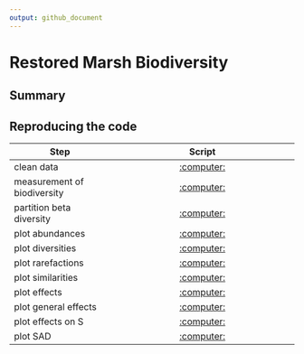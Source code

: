 ```yaml
---
output: github_document
---
```


# Restored Marsh Biodiversity

<!-- Badges start -->

<!-- Badges end -->

## Summary


## Reproducing the code

| Step                         |               Script                               |
| ---------------------------- | :------------------------------------------------: |
| clean data                   |    [:computer:](code/01_load-data.R)               |
| measurement of biodiversity  |    [:computer:](code/02_analyze-MoB.R)             |
| partition beta diversity     |    [:computer:](code/03_analyze-beta-partition.R)  |
| plot abundances              |    [:computer:](code/04_make-abundance-figures.R)  |
| plot diversities             |    [:computer:](code/05_make-diversity-figures.R)  |
| plot rarefactions            |    [:computer:](code/06_make-rarefaction-figures.R)|
| plot similarities            |    [:computer:](code/07_make-dendrogram-figures.R) |
| plot effects                 |    [:computer:](code/08_make-effects-figures.R)    |
| plot general effects         |    [:computer:](code/09_make-gen-effect-figures.R) |
| plot effects on S            |    [:computer:](code/10_make-effect-S-figures.R)   |
| plot SAD                     |    [:computer:](code/11_make-SAD-figures.R)        |

